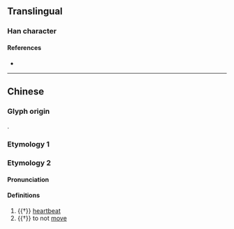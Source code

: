 {{also|憂}}
{{character info}}
==Translingual==

===Han character===
{{Han char|rn=61|rad=心|as=04|sn=7|four=|canj=PIKU|ids=⿰忄尤}}

====References====
* {{Han ref|kx=0377.220|dkj=10362|dj=0705.090|hdz=42276.060|uh=5FE7|ud=24551}}

----

==Chinese==

===Glyph origin===
{{Han etym}}
{{Han compound|心|尤|c1=s|c2=p|ls=psc}}.

===Etymology 1===
{{zh-see|憂}}

===Etymology 2===
{{zh-forms}}

====Pronunciation====
{{zh-pron
|m=yòu
|c=
|mc=y
|oc=y
|ma=
|cat=n,v
}}

====Definitions====
{{zh-hanzi}}

# {{†}} [[heartbeat]] <!--《康熙字典》忧：『《集韻》尤救切，音祐。《玉篇》心動也。◎按《說文》集韻皆訓不動，惟玉篇訓心動。从心从尤。似應玉篇爲是。』-->
# {{†}} to not [[move]] <!-- 《說文》忧：不動也。从心尤聲。讀若祐。-->